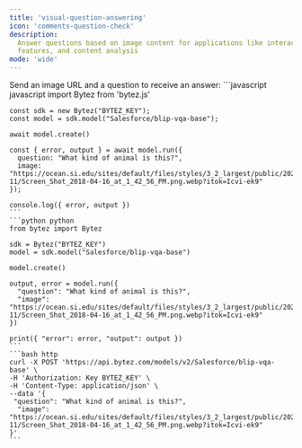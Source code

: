 ```yaml
---
title: 'visual-question-answering'
icon: 'comments-question-check'
description:
  Answer questions based on image content for applications like interactive learning, accessibility
  features, and content analysis
mode: 'wide'
---
```



<Accordion defaultOpen title="Basic usage">
  Send an image URL and a question to receive an answer:

  <CodeGroup>
    ```javascript javascript
    import Bytez from 'bytez.js'

    const sdk = new Bytez("BYTEZ_KEY");
    const model = sdk.model("Salesforce/blip-vqa-base");

    await model.create()

    const { error, output } = await model.run({
      question: "What kind of animal is this?",
      image: "https://ocean.si.edu/sites/default/files/styles/3_2_largest/public/2023-11/Screen_Shot_2018-04-16_at_1_42_56_PM.png.webp?itok=Icvi-ek9"
    });

    console.log({ error, output })
    ```
    ```python python
    from bytez import Bytez

    sdk = Bytez("BYTEZ_KEY")
    model = sdk.model("Salesforce/blip-vqa-base")

    model.create()

    output, error = model.run({
      "question": "What kind of animal is this?",
      "image": "https://ocean.si.edu/sites/default/files/styles/3_2_largest/public/2023-11/Screen_Shot_2018-04-16_at_1_42_56_PM.png.webp?itok=Icvi-ek9"
    })

    print({ "error": error, "output": output })
    ```
    ```bash http
    curl -X POST 'https://api.bytez.com/models/v2/Salesforce/blip-vqa-base' \
    -H 'Authorization: Key BYTEZ_KEY' \
    -H 'Content-Type: application/json' \
    --data '{
     "question": "What kind of animal is this?",
      "image": "https://ocean.si.edu/sites/default/files/styles/3_2_largest/public/2023-11/Screen_Shot_2018-04-16_at_1_42_56_PM.png.webp?itok=Icvi-ek9"
    }'
    ```

  </CodeGroup>
      <Base64 type='image'/>

</Accordion>
